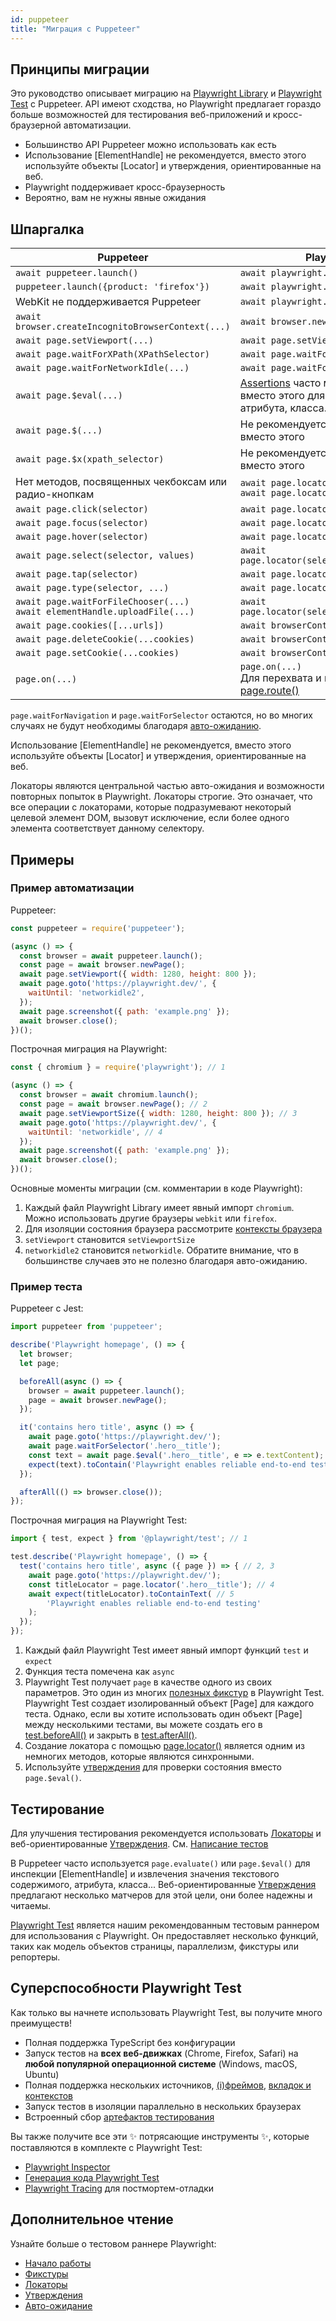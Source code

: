 ```yaml
---
id: puppeteer
title: "Миграция с Puppeteer"
---
```


## Принципы миграции

Это руководство описывает миграцию на [Playwright Library](./library) и [Playwright Test](./intro.mdx) с Puppeteer. API имеют сходства, но Playwright предлагает гораздо больше возможностей для тестирования веб-приложений и кросс-браузерной автоматизации.
- Большинство API Puppeteer можно использовать как есть
- Использование [ElementHandle] не рекомендуется, вместо этого используйте объекты [Locator] и утверждения, ориентированные на веб.
- Playwright поддерживает кросс-браузерность
- Вероятно, вам не нужны явные ожидания

## Шпаргалка

| Puppeteer                                          | Playwright Library                          |
|----------------------------------------------------|---------------------------------------------|
| `await puppeteer.launch()`                         | `await playwright.chromium.launch()`        |
| `puppeteer.launch({product: 'firefox'})`           | `await playwright.firefox.launch()`         |
|  WebKit не поддерживается Puppeteer                | `await playwright.webkit.launch()`          |
| `await browser.createIncognitoBrowserContext(...)` | `await browser.newContext(...)`             |
| `await page.setViewport(...)`                      | `await page.setViewportSize(...)`           |
| `await page.waitForXPath(XPathSelector)`           | `await page.waitForSelector(XPathSelector)` |
| `await page.waitForNetworkIdle(...)`               | `await page.waitForLoadState('networkidle')` |
| `await page.$eval(...)`                            | [Assertions](./test-assertions) часто могут быть использованы вместо этого для проверки текста, атрибута, класса... |
| `await page.$(...)`                                | Не рекомендуется, используйте [Locators](./api/class-locator) вместо этого |
| `await page.$x(xpath_selector)`                    | Не рекомендуется, используйте [Locators](./api/class-locator) вместо этого |
| Нет методов, посвященных чекбоксам или радио-кнопкам | `await page.locator(selector).check()`<br/>`await page.locator(selector).uncheck()` |
| `await page.click(selector)`                       | `await page.locator(selector).click()`      |
| `await page.focus(selector)`                       | `await page.locator(selector).focus()`      |
| `await page.hover(selector)`                       | `await page.locator(selector).hover()`      |
| `await page.select(selector, values)`              | `await page.locator(selector).selectOption(values)` |
| `await page.tap(selector)`                         | `await page.locator(selector).tap()`        |
| `await page.type(selector, ...)`                   | `await page.locator(selector).fill(...)` |
| `await page.waitForFileChooser(...)`<br/>`await elementHandle.uploadFile(...)` | `await page.locator(selector).setInputFiles(...)` |
| `await page.cookies([...urls])`                    | `await browserContext.cookies([urls])`      |
| `await page.deleteCookie(...cookies)`              | `await browserContext.clearCookies()`       |
| `await page.setCookie(...cookies)`                 | `await browserContext.addCookies(cookies)`  |
| `page.on(...)`                                     | `page.on(...)`<br/>Для перехвата и изменения запросов, см. [page.route()](/api/class-page.mdx#page-route) |

`page.waitForNavigation` и `page.waitForSelector` остаются, но во многих случаях не будут необходимы благодаря [авто-ожиданию](./actionability).

Использование [ElementHandle] не рекомендуется, вместо этого используйте объекты [Locator] и утверждения, ориентированные на веб.

Локаторы являются центральной частью авто-ожидания и возможности повторных попыток в Playwright. Локаторы строгие. Это означает, что все операции с локаторами, которые подразумевают некоторый целевой элемент DOM, вызовут исключение, если более одного элемента соответствует данному селектору.

## Примеры

### Пример автоматизации

Puppeteer:

```js
const puppeteer = require('puppeteer');

(async () => {
  const browser = await puppeteer.launch();
  const page = await browser.newPage();
  await page.setViewport({ width: 1280, height: 800 });
  await page.goto('https://playwright.dev/', {
    waitUntil: 'networkidle2',
  });
  await page.screenshot({ path: 'example.png' });
  await browser.close();
})();
```

Построчная миграция на Playwright:

```js
const { chromium } = require('playwright'); // 1

(async () => {
  const browser = await chromium.launch();
  const page = await browser.newPage(); // 2
  await page.setViewportSize({ width: 1280, height: 800 }); // 3
  await page.goto('https://playwright.dev/', {
    waitUntil: 'networkidle', // 4
  });
  await page.screenshot({ path: 'example.png' });
  await browser.close();
})();
```

Основные моменты миграции (см. комментарии в коде Playwright):
1. Каждый файл Playwright Library имеет явный импорт `chromium`. Можно использовать другие браузеры `webkit` или `firefox`.
1. Для изоляции состояния браузера рассмотрите [контексты браузера](./browser-contexts.mdx)
1. `setViewport` становится `setViewportSize`
1. `networkidle2` становится `networkidle`. Обратите внимание, что в большинстве случаев это не полезно благодаря авто-ожиданию.

### Пример теста

Puppeteer с Jest:

```js
import puppeteer from 'puppeteer';

describe('Playwright homepage', () => {
  let browser;
  let page;

  beforeAll(async () => {
    browser = await puppeteer.launch();
    page = await browser.newPage();
  });

  it('contains hero title', async () => {
    await page.goto('https://playwright.dev/');
    await page.waitForSelector('.hero__title');
    const text = await page.$eval('.hero__title', e => e.textContent);
    expect(text).toContain('Playwright enables reliable end-to-end testing'); // 5
  });

  afterAll(() => browser.close());
});
```

Построчная миграция на Playwright Test:

```js
import { test, expect } from '@playwright/test'; // 1

test.describe('Playwright homepage', () => {
  test('contains hero title', async ({ page }) => { // 2, 3
    await page.goto('https://playwright.dev/');
    const titleLocator = page.locator('.hero__title'); // 4
    await expect(titleLocator).toContainText( // 5
        'Playwright enables reliable end-to-end testing'
    );
  });
});
```

1. Каждый файл Playwright Test имеет явный импорт функций `test` и `expect`
1. Функция теста помечена как `async`
1. Playwright Test получает `page` в качестве одного из своих параметров. Это один из многих [полезных фикстур](./api/class-fixtures) в Playwright Test. Playwright Test создает изолированный объект [Page] для каждого теста. Однако, если вы хотите использовать один объект [Page] между несколькими тестами, вы можете создать его в [test.beforeAll()](/api/class-test.mdx#test-before-all) и закрыть в [test.afterAll()](/api/class-test.mdx#test-after-all).
1. Создание локатора с помощью [page.locator()](/api/class-page.mdx#page-locator) является одним из немногих методов, которые являются синхронными.
1. Используйте [утверждения](./test-assertions) для проверки состояния вместо `page.$eval()`.

## Тестирование

Для улучшения тестирования рекомендуется использовать [Локаторы](./api/class-locator) и веб-ориентированные [Утверждения](./test-assertions). См. [Написание тестов](./writing-tests)

В Puppeteer часто используется `page.evaluate()` или `page.$eval()` для инспекции [ElementHandle] и извлечения значения текстового содержимого, атрибута, класса... Веб-ориентированные [Утверждения](./test-assertions) предлагают несколько матчеров для этой цели, они более надежны и читаемы.

[Playwright Test](./intro.mdx) является нашим рекомендованным тестовым раннером для использования с Playwright. Он предоставляет несколько функций, таких как модель объектов страницы, параллелизм, фикстуры или репортеры.

## Суперспособности Playwright Test

Как только вы начнете использовать Playwright Test, вы получите много преимуществ!
- Полная поддержка TypeScript без конфигурации
- Запуск тестов на **всех веб-движках** (Chrome, Firefox, Safari) на **любой популярной операционной системе** (Windows, macOS, Ubuntu)
- Полная поддержка нескольких источников, [(i)фреймов](./api/class-frame), [вкладок и контекстов](./pages)
- Запуск тестов в изоляции параллельно в нескольких браузерах
- Встроенный сбор [артефактов тестирования](./test-use-options.mdx#recording-options)

Вы также получите все эти ✨ потрясающие инструменты ✨, которые поставляются в комплекте с Playwright Test:
- [Playwright Inspector](./debug.mdx)
- [Генерация кода Playwright Test](./codegen-intro.mdx)
- [Playwright Tracing](./trace-viewer.mdx) для постмортем-отладки

## Дополнительное чтение

Узнайте больше о тестовом раннере Playwright:
- [Начало работы](./intro)
- [Фикстуры](./test-fixtures)
- [Локаторы](./locators.mdx)
- [Утверждения](./test-assertions)
- [Авто-ожидание](./actionability)